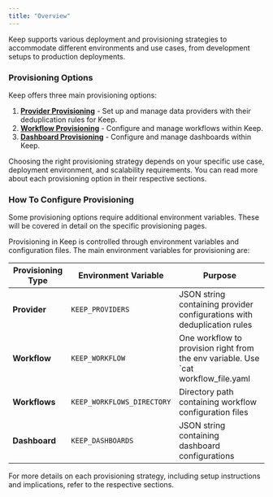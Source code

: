 ```yaml
---
title: "Overview"
---
```


Keep supports various deployment and provisioning strategies to accommodate different environments and use cases, from development setups to production deployments.

### Provisioning Options

Keep offers three main provisioning options:

1. [**Provider Provisioning**](/deployment/provision/provider) - Set up and manage data providers with their deduplication rules for Keep.
2. [**Workflow Provisioning**](/deployment/provision/workflow) - Configure and manage workflows within Keep.
3. [**Dashboard Provisioning**](/deployment/provision/dashboard) - Configure and manage dashboards within Keep.


Choosing the right provisioning strategy depends on your specific use case, deployment environment, and scalability requirements. You can read more about each provisioning option in their respective sections.

### How To Configure Provisioning

<Tip>
  Some provisioning options require additional environment variables. These will
  be covered in detail on the specific provisioning pages.
</Tip>

Provisioning in Keep is controlled through environment variables and configuration files. The main environment variables for provisioning are:

| Provisioning Type      | Environment Variable           | Purpose                                                                                                                                                                     |
| ---------------------- | ------------------------------ | --------------------------------------------------------------------------------------------------------------------------------------------------------------------------- |
| **Provider**           | `KEEP_PROVIDERS`               | JSON string containing provider configurations with deduplication rules                                                                                                     |
| **Workflow**           | `KEEP_WORKFLOW`                | One workflow to provision right from the env variable. Use `cat workflow_file.yaml | awk '{printf "%s\\n", $0}' | tr -d '\n'; echo` to get the workflow in 1-string format. |
| **Workflows**          | `KEEP_WORKFLOWS_DIRECTORY`     | Directory path containing workflow configuration files                                                                                                                      |
| **Dashboard**          | `KEEP_DASHBOARDS`              | JSON string containing dashboard configurations                                                                                                                             |


For more details on each provisioning strategy, including setup instructions and implications, refer to the respective sections.

